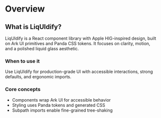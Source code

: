 # Overview
## What is LiqUIdify?
LiqUIdify is a React component library with Apple HIG-inspired design, built on Ark UI primitives and Panda CSS tokens. It focuses on clarity, motion, and a polished liquid glass aesthetic.

### When to use it
Use LiqUIdify for production-grade UI with accessible interactions, strong defaults, and ergonomic imports.

### Core concepts
- Components wrap Ark UI for accessible behavior
- Styling uses Panda tokens and generated CSS
- Subpath imports enable fine-grained tree-shaking
